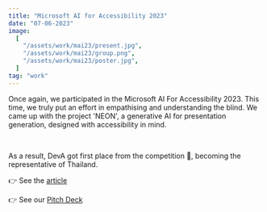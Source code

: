```yaml
---
title: "Microsoft AI for Accessibility 2023"
date: "07-06-2023"
image:
  [
    "/assets/work/mai23/present.jpg",
    "/assets/work/mai23/group.png",
    "/assets/work/mai23/poster.jpg",
  ]
tag: "work"
---
```


Once again, we participated in the Microsoft AI For Accessibility 2023.
This time, we truly put an effort in empathising and understanding the blind.
We came up with the project 'NEON', a generative AI for presentation generation,
designed with accessibility in mind.

&nbsp;

As a result, DevA got first place from the competition 🎉,
becoming the representative of Thailand.

👉 See the [article](https://news.microsoft.com/th-th/2023/06/29/microsoftandsitkmutt-en/)

👉 See our [Pitch Deck](https://news.microsoft.com/th-th/2023/06/29/microsoftandsitkmutt-en/)
